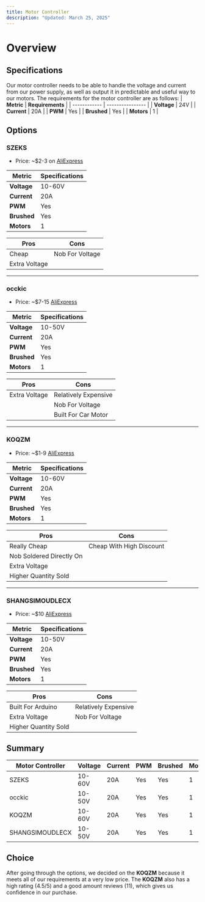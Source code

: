 ```yaml
---
title: Motor Controller
description: "Updated: March 25, 2025"
---
```


# Overview

## Specifications

Our motor controller needs to be able to handle the voltage and current from our power supply, as well as output it in predictable and useful way to our motors. The requirements for the motor controller are as follows:
| **Metric**   | **Requirements** |
| ------------ | ---------------- |
| **Voltage**  | 24V              |
| **Current**  | 20A              |
| **PWM**      | Yes              |
| **Brushed**  | Yes              |
| **Motors**   | 1                |

## Options

### SZEKS 

- Price: ~$2-3 on [AliExpress](https://www.aliexpress.com/item/1005001838938266.html?spm=a2g0o.productlist.main.1.2e7cgspAgspAlb&algo_pvid=81430ee7-8210-4c1b-b3bb-912c52d4488c&algo_exp_id=81430ee7-8210-4c1b-b3bb-912c52d4488c-0&pdp_ext_f=%7B%22order%22%3A%222%22%2C%22eval%22%3A%221%22%7D&pdp_npi=4%40dis%21CAD%213.15%212.17%21%21%212.15%211.48%21%40210318c317429487305076964e0df0%2112000038516725977%21sea%21CA%210%21ABX&curPageLogUid=9Xj2UB81sQEe&utparam-url=scene%3Asearch%7Cquery_from%3A#nav-specification)

| **Metric**   | **Specifications** |
| ------------ | ---------------- |
| **Voltage**  | 10-60V           |
| **Current**  | 20A              |
| **PWM**      | Yes              |
| **Brushed**  | Yes              |
| **Motors**   | 1                |

| **Pros** | **Cons** |
| - | - |
| Cheap | Nob For Voltage |
| Extra Voltage |  |

---

### occkic

- Price: ~$7-15 [AliExpress](https://www.aliexpress.com/item/1005006202680585.html?spm=a2g0o.productlist.main.3.2e7cgspAgspAlb&algo_pvid=48557162-c043-4341-9cc1-965654ca2ec6&algo_exp_id=48557162-c043-4341-9cc1-965654ca2ec6-1&pdp_ext_f=%7B%22order%22%3A%221%22%2C%22eval%22%3A%221%22%7D&pdp_npi=4%40dis%21CAD%2115.00%217.20%21%21%2174.45%2135.74%21%402103247917429490642083638edd2f%2112000036252616217%21sea%21CA%210%21ABX&curPageLogUid=1Ivn5MfVrMLb&utparam-url=scene%3Asearch%7Cquery_from%3A#nav-specification)

| **Metric**   | **Specifications** |
| ------------ | ---------------- |
| **Voltage**  | 10-50V           |
| **Current**  | 20A              |
| **PWM**      | Yes              |
| **Brushed**  | Yes              |
| **Motors**   | 1                |

| **Pros** | **Cons** |
| - | - |
| Extra Voltage | Relatively Expensive |
|  | Nob For Voltage |
|  | Built For Car Motor |


---

### KOQZM

- Price: ~$1-9 [AliExpress](https://www.aliexpress.com/item/1005006458708033.html?spm=a2g0o.productlist.main.5.2e7cgspAgspAlb&algo_pvid=48557162-c043-4341-9cc1-965654ca2ec6&algo_exp_id=48557162-c043-4341-9cc1-965654ca2ec6-2&pdp_ext_f=%7B%22order%22%3A%2273%22%2C%22eval%22%3A%221%22%7D&pdp_npi=4%40dis%21CAD%219.38%214.69%21%21%2146.55%2123.27%21%402103247917429490642083638edd2f%2112000037270108725%21sea%21CA%210%21ABX&curPageLogUid=PJreZskRyCT1&utparam-url=scene%3Asearch%7Cquery_from%3A#nav-specification)

| **Metric**   | **Specifications** |
| ------------ | ---------------- |
| **Voltage**  | 10-60V           |
| **Current**  | 20A              |
| **PWM**      | Yes              |
| **Brushed**  | Yes              |
| **Motors**   | 1                |

| **Pros** | **Cons** |
| - | - |
| Really Cheap | Cheap With High Discount |
| Nob Soldered Directly On |  |
| Extra Voltage |  |
| Higher Quantity Sold | |

---

### SHANGSIMOUDLECX

- Price: ~$10 [AliExpress](https://vi.aliexpress.com/item/1005006315810942.html?spm=a2g0o.productlist.main.18.1a1d6588sUs76u&algo_pvid=dbee1db9-d693-4fa5-b08d-30b6ec6ec12c&algo_exp_id=dbee1db9-d693-4fa5-b08d-30b6ec6ec12c-17&pdp_ext_f=%7B%22order%22%3A%2233%22%2C%22eval%22%3A%221%22%7D&pdp_npi=4%40dis!CAD!10.38!10.38!!!51.51!51.51!%402101effb17429499564182289e2db0!12000036733834491!sea!CA!2743790700!X&curPageLogUid=Pm4Zhsz0FD80&utparam-url=scene%3Asearch%7Cquery_from%3A#nav-specification)

| **Metric**   | **Specifications** |
| ------------ | ---------------- |
| **Voltage**  | 10-50V           |
| **Current**  | 20A              |
| **PWM**      | Yes              |
| **Brushed**  | Yes              |
| **Motors**   | 1                |

| **Pros** | **Cons** |
| - | - |
| Built For Arduino | Relatively Expensive |
| Extra Voltage | Nob For Voltage |
| Higher Quantity Sold | |

<div className="h-20"></div>

## Summary

| Motor Controller | Voltage | Current | PWM | Brushed | Motors | Price  |
| ---------------- | ------- | ------- | --- | ------- | ------ | ------ |
| SZEKS            | 10-60V  | 20A     | Yes | Yes     | 1      | ~$2-3  |
| occkic           | 10-50V  | 20A     | Yes | Yes     | 1      | ~$7-15 |
| KOQZM            | 10-60V  | 20A     | Yes | Yes     | 1      | ~$1-9  |
| SHANGSIMOUDLECX  | 10-50V  | 20A     | Yes | Yes     | 1      | ~$10   |

## Choice

After going through the options, we decided on the **KOQZM** because it meets all of our requirements at a very low price. 
The **KOQZM** also has a high rating (4.5/5) and a good amount reviews (11), which gives us confidence in our purchase.